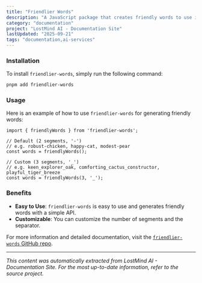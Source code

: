 ```yaml
---
title: "Friendlier Words"
description: "A JavaScript package that creates friendly words to use in your app, handy for generating project names."
category: "documentation"
project: "LostMind AI - Documentation Site"
lastUpdated: "2025-09-21"
tags: "documentation,ai-services"
---
```


### Installation

To install `friendlier-words`, simply run the following command:

```sh title="Terminal"
pnpm add friendlier-words
```

### Usage

Here is an example of how to use `friendlier-words` for generating friendly words:

```tsx title="get-project-name.ts"
import { friendlyWords } from 'friendlier-words';

// Default (2 segments, '-')
// e.g. robust-chicken, happy-cat, modest-pear
const words = friendlyWords();

// Custom (3 segments, '_')
// e.g. keen_explorer_oak, comforting_cactus_constructor, playful_tiger_breeze
const words = friendlyWords(3, '_');
```

### Benefits

- **Easy to Use**: `friendlier-words` is easy to use and generates friendly words with a simple API.
- **Customizable**: You can customize the number of segments and the separator.

For more information and detailed documentation, visit the [`friendlier-words` GitHub repo](https://github.com/haydenbleasel/friendlier-words).


---
*This content was automatically extracted from LostMind AI - Documentation Site. For the most up-to-date information, refer to the source project.*
